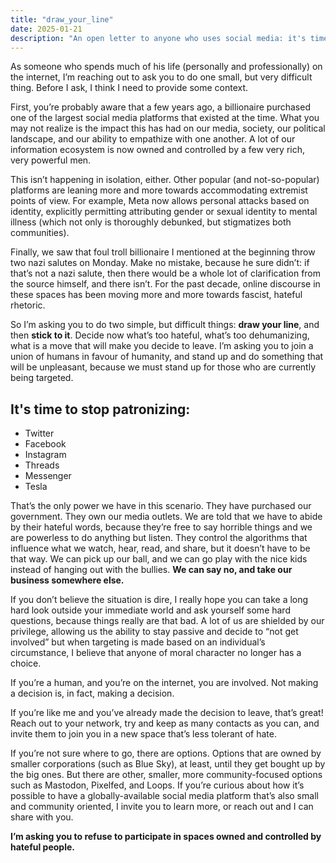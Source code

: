 ```yaml
---
title: "draw_your_line"
date: 2025-01-21
description: "An open letter to anyone who uses social media: it's time to stand together."
---
```


As someone who spends much of his life (personally and professionally) on the internet, I’m reaching out to ask you to do one small, but very difficult thing. Before I ask, I think I need to provide some context.

First, you’re probably aware that a few years ago, a billionaire purchased one of the largest social media platforms that existed at the time. What you may not realize is the impact this has had on our media, society, our political landscape, and our ability to empathize with one another. A lot of our information ecosystem is now owned and controlled by a few very rich, very powerful men.

This isn’t happening in isolation, either. Other popular (and not-so-popular) platforms are leaning more and more towards accommodating extremist points of view. For example, Meta now allows personal attacks based on identity, explicitly permitting attributing gender or sexual identity to mental illness (which not only is thoroughly debunked, but stigmatizes both communities).

Finally, we saw that foul troll billionaire I mentioned at the beginning throw two nazi salutes on Monday. Make no mistake, because he sure didn’t: if that’s not a nazi salute, then there would be a whole lot of clarification from the source himself, and there isn’t. For the past decade, online discourse in these spaces has been moving more and more towards fascist, hateful rhetoric.

So I’m asking you to do two simple, but difficult things: **draw your line**, and then **stick to it**. Decide now what’s too hateful, what’s too dehumanizing, what is a move that will make you decide to leave. I’m asking you to join a union of humans in favour of humanity, and stand up and do something that will be unpleasant, because we must stand up for those who are currently being targeted.

## It's time to stop patronizing:
* Twitter
* Facebook
* Instagram
* Threads
* Messenger
* Tesla

That’s the only power we have in this scenario. They have purchased our government. They own our media outlets. We are told that we have to abide by their hateful words, because they’re free to say horrible things and we are powerless to do anything but listen. They control the algorithms that influence what we watch, hear, read, and share, but it doesn’t have to be that way. We can pick up our ball, and we can go play with the nice kids instead of hanging out with the bullies. **We can say no, and take our business somewhere else.**

If you don’t believe the situation is dire, I really hope you can take a long hard look outside your immediate world and ask yourself some hard questions, because things really are that bad. A lot of us are shielded by our privilege, allowing us the ability to stay passive and decide to “not get involved” but when targeting is made based on an individual’s circumstance, I believe that anyone of moral character no longer has a choice.

If you’re a human, and you’re on the internet, you are involved. Not making a decision is, in fact, making a decision.

If you’re like me and you’ve already made the decision to leave, that’s great\! Reach out to your network, try and keep as many contacts as you can, and invite them to join you in a new space that’s less tolerant of hate.

If you’re not sure where to go, there are options. Options that are owned by smaller corporations (such as Blue Sky), at least, until they get bought up by the big ones. But there are other, smaller, more community-focused options such as Mastodon, Pixelfed, and Loops. If you’re curious about how it’s possible to have a globally-available social media platform that’s also small and community oriented, I invite you to learn more, or reach out and I can share with you.

**I’m asking you to refuse to participate in spaces owned and controlled by hateful people.**